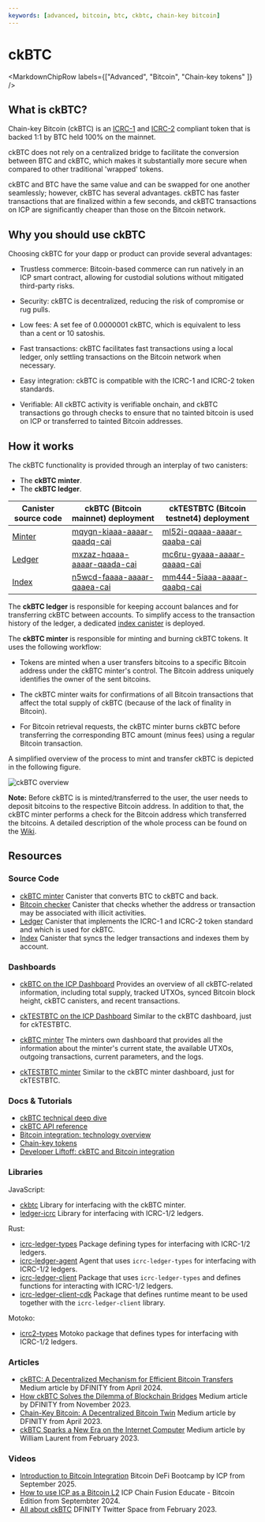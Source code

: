 ```yaml
---
keywords: [advanced, bitcoin, btc, ckbtc, chain-key bitcoin]
---
```



# ckBTC

<MarkdownChipRow labels={["Advanced", "Bitcoin", "Chain-key tokens" ]} />

## What is ckBTC?

Chain-key Bitcoin (ckBTC) is an [ICRC-1](https://github.com/dfinity/ICRC-1/blob/main/standards/ICRC-1/README.md) and [ICRC-2](https://github.com/dfinity/ICRC-1/blob/main/standards/ICRC-2/README.md) compliant token that is backed 1:1 by BTC held 100% on the mainnet.

ckBTC does not rely on a centralized bridge to facilitate the conversion between BTC and ckBTC, which makes it substantially more secure when compared to other traditional 'wrapped' tokens.

ckBTC and BTC have the same value and can be swapped for one another seamlessly; however, ckBTC has several advantages. ckBTC has faster transactions that are finalized within a few seconds, and ckBTC transactions on ICP are significantly cheaper than those on the Bitcoin network.

## Why you should use ckBTC

Choosing ckBTC for your dapp or product can provide several advantages:

- Trustless commerce: Bitcoin-based commerce can run natively in an ICP smart contract, allowing for custodial solutions without mitigated third-party risks.

- Security: ckBTC is decentralized, reducing the risk of compromise or rug pulls.

- Low fees: A set fee of 0.0000001 ckBTC, which is equivalent to less than a cent or 10 satoshis.

- Fast transactions: ckBTC facilitates fast transactions using a local ledger, only settling transactions on the Bitcoin network when necessary.

- Easy integration: ckBTC is compatible with the ICRC-1 and ICRC-2 token standards.

- Verifiable: All ckBTC activity is verifiable onchain, and ckBTC transactions go through checks to ensure that no tainted bitcoin is used on ICP or transferred to tainted Bitcoin addresses.

## How it works

The ckBTC functionality is provided through an interplay of two canisters:
- The **ckBTC minter**.
- The **ckBTC ledger**.

| Canister source code                                                                | ckBTC (Bitcoin mainnet) deployment                                                                         | ckTESTBTC (Bitcoin testnet4) deployment                                                                    |
| ----------------------------------------------------------------------------------  | ---------------------------------------------------------------------------------------------------------- | ---------------------------------------------------------------------------------------------------------- |
| [Minter](https://github.com/dfinity/ic/tree/master/rs/bitcoin/ckbtc/minter)         | [mqygn-kiaaa-aaaar-qaadq-cai](https://dashboard.internetcomputer.org/canister/mqygn-kiaaa-aaaar-qaadq-cai) | [ml52i-qqaaa-aaaar-qaaba-cai](https://dashboard.internetcomputer.org/canister/ml52i-qqaaa-aaaar-qaaba-cai) |
| [Ledger](https://github.com/dfinity/ic/tree/master/rs/ledger_suite/icrc1/ledger)    | [mxzaz-hqaaa-aaaar-qaada-cai](https://dashboard.internetcomputer.org/canister/mxzaz-hqaaa-aaaar-qaada-cai) | [mc6ru-gyaaa-aaaar-qaaaq-cai](https://dashboard.internetcomputer.org/canister/mc6ru-gyaaa-aaaar-qaaaq-cai) |
| [Index](https://github.com/dfinity/ic/tree/master/rs/ledger_suite/icrc1/index-ng)   | [n5wcd-faaaa-aaaar-qaaea-cai](https://dashboard.internetcomputer.org/canister/n5wcd-faaaa-aaaar-qaaea-cai) | [mm444-5iaaa-aaaar-qaabq-cai](https://dashboard.internetcomputer.org/canister/mm444-5iaaa-aaaar-qaabq-cai) |


The **ckBTC ledger** is responsible for keeping account balances and for transferring ckBTC between accounts. To simplify access to the transaction history of the ledger, a dedicated [index canister](/docs/defi/token-indexes) is deployed.

The **ckBTC minter** is responsible for minting and burning ckBTC tokens. It uses the following workflow:

- Tokens are minted when a user transfers bitcoins to a specific Bitcoin address under the ckBTC minter's control. The Bitcoin address uniquely identifies the owner of the sent bitcoins.

- The ckBTC minter waits for confirmations of all Bitcoin transactions that affect the total supply of ckBTC (because of the lack of finality in Bitcoin).

- For Bitcoin retrieval requests, the ckBTC minter burns ckBTC before transferring the corresponding BTC amount (minus fees) using a regular Bitcoin transaction.

A simplified overview of the process to mint and transfer ckBTC is depicted in the following figure.

![ckBTC overview](../../_attachments/ckbtc-overview.png)

**Note:** Before ckBTC is is minted/transferred to the user, the user needs to deposit bitcoins to the respective Bitcoin address. In addition to that, the ckBTC minter performs a check for the Bitcoin address which transferred the bitcoins. A detailed description of the whole process can be found on the [Wiki](https://wiki.internetcomputer.org/wiki/Chain-key_Bitcoin).

## Resources

### Source Code

- [ckBTC minter](https://github.com/dfinity/ic/tree/master/rs/bitcoin/ckbtc/minter) Canister that converts BTC to ckBTC and back.
- [Bitcoin checker](https://github.com/dfinity/ic/tree/master/rs/bitcoin/checker) Canister that checks whether the address or transaction may be associated with illicit activities.
- [Ledger](https://github.com/dfinity/ic/tree/master/rs/ledger_suite/icrc1/ledger) Canister that implements the ICRC-1 and ICRC-2 token standard and which is used for ckBTC.
- [Index](https://github.com/dfinity/ic/tree/master/rs/ledger_suite/icrc1/index-ng) Canister that syncs the ledger transactions and indexes them by account.

### Dashboards

- [ckBTC on the ICP Dashboard](https://dashboard.internetcomputer.org/bitcoin) Provides an overview of all ckBTC-related information, including total supply, tracked UTXOs, synced Bitcoin block height, ckBTC canisters, and recent transactions.
- [ckTESTBTC on the ICP Dashboard](https://dashboard.internetcomputer.org/testbtc) Similar to the ckBTC dashboard, just for ckTESTBTC.

- [ckBTC minter](https://mqygn-kiaaa-aaaar-qaadq-cai.raw.icp0.io/dashboard) The minters own dashboard that provides all the information about the minter's current state, the available UTXOs, outgoing transactions, current parameters, and the logs.
- [ckTESTBTC minter](https://ml52i-qqaaa-aaaar-qaaba-cai.raw.icp0.io/dashboard) Similar to the ckBTC minter dashboard, just for ckTESTBTC.

### Docs & Tutorials

- [ckBTC technical deep dive](https://wiki.internetcomputer.org/wiki/Chain-key_Bitcoin)
- [ckBTC API reference](/docs/references/ckbtc-reference)
- [Bitcoin integration: technology overview](/docs/references/bitcoin-how-it-works)
- [Chain-key tokens](https://learn.internetcomputer.org/hc/en-us/articles/34211397080980-Chain-Key-Tokens)
- [Developer Liftoff: ckBTC and Bitcoin integration](/docs/tutorials/developer-liftoff/level-4/4.3-ckbtc-and-bitcoin)

### Libraries

JavaScript:
- [ckbtc](https://www.npmjs.com/package/@dfinity/ckbtc) Library for interfacing with the ckBTC minter.
- [ledger-icrc](https://www.npmjs.com/package/@dfinity/ledger-icrc) Library for interfacing with ICRC-1/2 ledgers.

Rust:
- [icrc-ledger-types](https://crates.io/crates/icrc-ledger-types) Package defining types for interfacing with ICRC-1/2 ledgers.
- [icrc-ledger-agent](https://crates.io/crates/icrc-ledger-agent) Agent that uses `icrc-ledger-types` for interfacing with ICRC-1/2 ledgers.
- [icrc-ledger-client](https://crates.io/crates/icrc-ledger-client) Package that uses `icrc-ledger-types` and defines functions for interacting with ICRC-1/2 ledgers.
- [icrc-ledger-client-cdk](https://crates.io/crates/icrc-ledger-client-cdk) Package that defines runtime meant to be used together with the `icrc-ledger-client` library.

Motoko:
- [icrc2-types](https://mops.one/icrc2-types) Motoko package that defines types for interfacing with ICRC-1/2 ledgers.

### Articles

- [ckBTC: A Decentralized Mechanism for Efficient Bitcoin Transfers](https://medium.com/dfinity/ckbtc-a-decentralized-mechanism-for-efficient-bitcoin-transfers-42b128bc44d9) Medium article by DFINITY from April 2024.
- [How ckBTC Solves the Dilemma of Blockchain Bridges](https://medium.com/dfinity/how-ckbtc-solves-the-dilemma-of-blockchain-bridges-ee8e0b72ee59) Medium article by DFINITY from November 2023.
- [Chain-Key Bitcoin: A Decentralized Bitcoin Twin](https://medium.com/dfinity/chain-key-bitcoin-a-decentralized-bitcoin-twin-ceb8f4ddf95e) Medium article by DFINITY from April 2023.
- [ckBTC Sparks a New Era on the Internet Computer](https://medium.com/dfinity/ckbtc-sparks-a-new-era-on-the-internet-computer-86463a7be20f) Medium article by William Laurent from February 2023.

### Videos

- [Introduction to Bitcoin Integration](https://www.youtube.com/watch?v=TwOEEBtNjzU&t=2856s) Bitcoin DeFi Bootcamp by ICP from September 2025.
- [How to use ICP as a Bitcoin L2](https://www.youtube.com/watch?v=FKvpar9U6wM&t=2869s) ICP Chain Fusion Educate - Bitcoin Edition from Septembter 2024.
- [All about ckBTC](https://www.youtube.com/watch?v=cBZlTX818L8) DFINITY Twitter Space from February 2023.